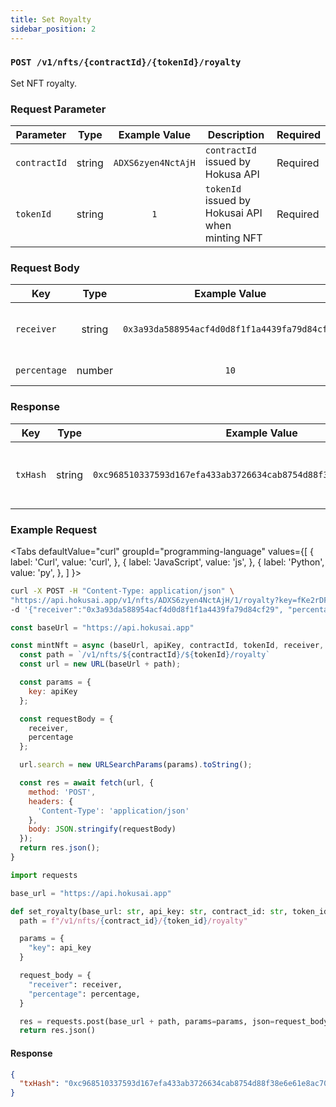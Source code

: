 ```yaml
---
title: Set Royalty
sidebar_position: 2
---
```


### `POST /v1/nfts/{contractId}/{tokenId}/royalty`

Set NFT royalty.

### Request Parameter

|Parameter|Type|Example Value|Description|Required|
|--|:--:|:--:|--|--|
|`contractId`|string|`ADXS6zyen4NctAjH`|`contractId` issued by Hokusa API|Required|
|`tokenId`|string|`1`|`tokenId` issued by Hokusai API when minting NFT|Required|

### Request Body

|Key|Type|Example Value|Description|
|--|:--:|:--:|--|
|`receiver`|string|`0x3a93da588954acf4d0d8f1f1a4439fa79d84cf29`|Royalty recipient's Ethereum address|
|`percentage`|number|`10`|Royalty rate (0~100%)|

### Response

|Key|Type|Example Value|Description|
|--|:--:|:--:|--|
|`txHash`|string|`0xc968510337593d167efa433ab3726634cab8754d88f38e6e61e8ac7071601c42`|Hash value of the transaction that issues the NFT|

### Example Request

<Tabs
  defaultValue="curl"
  groupId="programming-language"
  values={[
    { label: 'Curl', value: 'curl', },
    { label: 'JavaScript', value: 'js', },
    { label: 'Python', value: 'py', },
  ]
}>
<TabItem value="curl">

```bash
curl -X POST -H "Content-Type: application/json" \ 
"https://api.hokusai.app/v1/nfts/ADXS6zyen4NctAjH/1/royalty?key=fKe2rDFUZjSSdXfW" \
-d '{"receiver":"0x3a93da588954acf4d0d8f1f1a4439fa79d84cf29", "percentage": 10}'
```

</TabItem>
<TabItem value="js">

```js
const baseUrl = "https://api.hokusai.app"

const mintNft = async (baseUrl, apiKey, contractId, tokenId, receiver, percentage) => {
  const path = `/v1/nfts/${contractId}/${tokenId}/royalty`
  const url = new URL(baseUrl + path);

  const params = {
    key: apiKey
  };

  const requestBody = {
    receiver,
    percentage
  };

  url.search = new URLSearchParams(params).toString();

  const res = await fetch(url, {
    method: 'POST',
    headers: {
      'Content-Type': 'application/json'
    },
    body: JSON.stringify(requestBody)
  });
  return res.json();
}
```

</TabItem>
<TabItem value="py">

```py
import requests

base_url = "https://api.hokusai.app"

def set_royalty(base_url: str, api_key: str, contract_id: str, token_id: str, receiver: str, percentage: float):
  path = f"/v1/nfts/{contract_id}/{token_id}/royalty"

  params = {
    "key": api_key
  }

  request_body = {
    "receiver": receiver,
    "percentage": percentage,
  }

  res = requests.post(base_url + path, params=params, json=request_body)
  return res.json()
```

</TabItem>
</Tabs>

#### Response

```json
{
  "txHash": "0xc968510337593d167efa433ab3726634cab8754d88f38e6e61e8ac7071601c42"
}
```